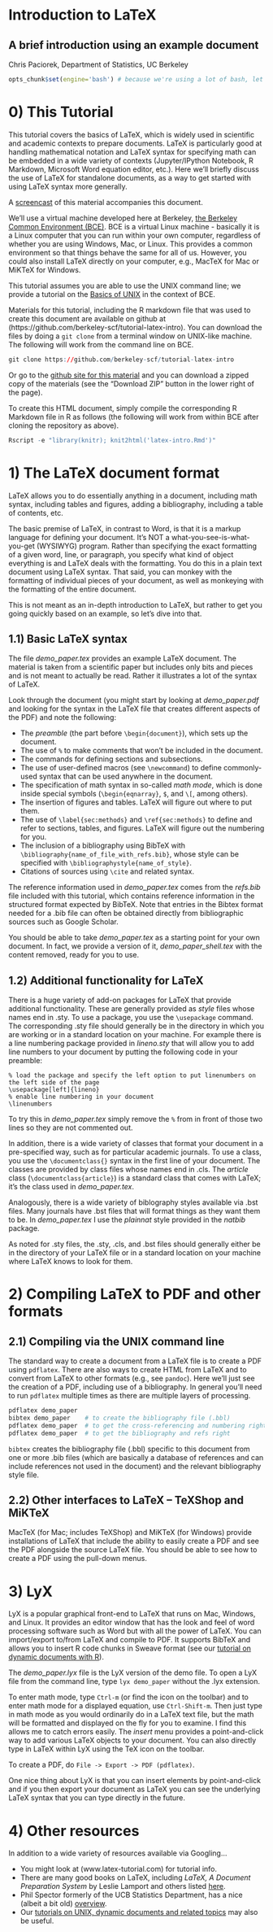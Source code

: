 Introduction to LaTeX
======================================================================================
A brief introduction using an example document
------------------------------------------------------

Chris Paciorek, Department of Statistics, UC Berkeley

```r
opts_chunk$set(engine='bash') # because we're using a lot of bash, let's set as default
```

# 0) This Tutorial

This tutorial covers the basics of LaTeX, which is widely used in scientific and academic contexts to prepare documents. LaTeX is particularly good at handling mathematical notation and LaTeX syntax for specifying math can be embedded in a wide variety of contexts (Jupyter/IPython Notebook, R Markdown, Microsoft Word equation editor, etc.). Here we'll briefly discuss the use of LaTeX for standalone documents, as a way to get started with using LaTeX syntax more generally.

A [screencast](http://youtu.be/8khoelwmMwo) of this material accompanies this document.

We'll use a virtual machine developed here at Berkeley, [the Berkeley Common Environment (BCE)](http://bce.berkeley.edu). BCE is a virtual Linux machine - basically it is a Linux computer that you can run within your own computer, regardless of whether you are using Windows, Mac, or Linux. This provides a common environment so that things behave the same for all of us.  However, you could also install LaTeX directly on your computer, e.g., MacTeX for Mac or MiKTeX for Windows.

This tutorial assumes you are able to use the UNIX command line; we provide a tutorial on the [Basics of UNIX](http://statistics.berkeley.edu/computing/training/tutorials) in the context of BCE.

Materials for this tutorial, including the R markdown file that was used to create this document are available on github at (https://github.com/berkeley-scf/tutorial-latex-intro).  You can download the files by doing a `git clone` from a terminal window on UNIX-like machine. The following will work from the command line on BCE.
```r
git clone https://github.com/berkeley-scf/tutorial-latex-intro
```

Or go to the [github site for this material](https://github.com/berkeley-scf/tutorial-latex-intro) and you can download a zipped copy of the materials (see the "Download ZIP" button in the lower right of the page).

To create this HTML document, simply compile the corresponding R Markdown file in R as follows (the following will work from within BCE after cloning the repository as above).
```r
Rscript -e "library(knitr); knit2html('latex-intro.Rmd')"
```

<!--
#pandoc --number-sections spark.md -o spark.html
#Rscript -e "library(knitr); knit('spark.Rmd')"
#pandoc --mathjax --number-sections spark.md -o spark.html
-->

# 1) The LaTeX document format

LaTeX allows you to do essentially anything in a document, including math syntax, including tables and figures, adding a bibliography, including a table of contents, etc. 

The basic premise of LaTeX, in contrast to Word, is that it is a markup language for defining your document. It's NOT a what-you-see-is-what-you-get (WYSIWYG) program. Rather than specifying the exact formatting of a given word, line, or paragraph, you specify what kind of object everything is and LaTeX deals with the formatting. You do this in a plain text document using LaTeX syntax. That said, you can monkey with the formatting of individual pieces of your document, as well as monkeying with the formatting of the entire document.



This is not meant as an in-depth introduction to LaTeX, but rather to get you going quickly based on an example, so let's dive into that.

## 1.1) Basic LaTeX syntax

The file *demo_paper.tex* provides an example LaTeX document. The material is taken from a scientific paper but includes only bits and pieces and is not meant to actually be read. Rather it illustrates a lot of the syntax of LaTeX. 

Look through the document (you might start by looking at *demo_paper.pdf* and looking for the syntax in the LaTeX file that creates different aspects of the PDF) and note the following:

* The *preamble* (the part before `\begin{document}`), which sets up the document.
* The use of `%` to make comments that won't be included in the document.
* The commands for defining sections and subsections. 
* The use of user-defined macros (see `\newcommand`) to define commonly-used syntax that can be used anywhere in the document.
* The specification of math syntax in so-called *math mode*, which is done inside special symbols (`\begin{eqnarray}`, `$`, and `\[`, among others). 
* The insertion of figures and tables. LaTeX will figure out where to put them.
* The use of `\label{sec:methods}` and `\ref{sec:methods}` to define and refer to sections, tables, and figures. LaTeX will figure out the numbering for you.
* The inclusion of a bibliography using BibTeX with `\bibliography{name_of_file_with_refs.bib}`, whose style can be specified with `\bibliographystyle{name_of_style}`. 
* Citations of sources using `\cite` and related syntax.

The reference information used in *demo_paper.tex* comes from the *refs.bib* file included with this tutorial, which contains reference information in the structured format expected by BibTeX.  Note that entries in the Bibtex format needed for a .bib file can often be obtained directly from bibliographic sources such as Google Scholar.

You should be able to take *demo_paper.tex* as a starting point for your own document. In fact, we provide a version of it, *demo_paper_shell.tex* with the content removed, ready for you to use.

## 1.2) Additional functionality for LaTeX

There is a huge variety of add-on packages for LaTeX that provide additional functionality. These are generally provided as *style* files whose names end in .sty. To use a package, you use the `\usepackage` command. The corresponding .sty file should generally be in the directory in which you are working or in a standard location on your machine. For example there is a line numbering package provided in *lineno.sty* that will allow you to add line numbers to your document by putting the following code in your preamble:
```
% load the package and specify the left option to put linenumbers on the left side of the page
\usepackage[left]{lineno}  
% enable line numbering in your document
\linenumbers               
```

To try this in *demo_paper.tex* simply remove the `%` from in front of those two lines so they are not commented out.

In addition, there is a wide variety of classes that format your document in a pre-specified way, such as for particular academic journals. To use a class, you use the `\documentclass{}` syntax in the first line of your document. The classes are provided by class files whose names end in .cls. The *article* class (`\documentclass{article}`) is a standard class that comes with LaTeX; it's the class used in *demo_paper.tex*.  

Analogously, there is a wide variety of biblography styles available via .bst files. Many journals have .bst files that will format things as they want them to be.  In *demo_paper.tex* I use the *plainnat* style provided in the *natbib* package.

As noted for .sty files, the .sty, .cls, and .bst files should generally either be in the directory of your LaTeX file or in a standard location on your machine where LaTeX knows to look for them.

# 2) Compiling LaTeX to PDF and other formats

## 2.1) Compiling via the UNIX command line

The standard way to create a document from a LaTeX file is to create a PDF using `pdflatex`.  There are also ways to create HTML from LaTeX and to convert from LaTeX to other formats (e.g., see `pandoc`). Here we'll just see the creation of a PDF, including use of a bibliography. In general you'll need to run `pdflatex` multiple times as there are multiple layers of processing.

```r
pdflatex demo_paper
bibtex demo_paper    # to create the bibliography file (.bbl)
pdflatex demo_paper  # to get the cross-referencing and numbering right
pdflatex demo_paper  # to get the bibliography and refs right
```

`bibtex` creates the bibliography file (.bbl) specific to this document from one or more .bib files (which are basically a database of references and can include references not used in the document) and the relevant bibliography style file.

## 2.2) Other interfaces to LaTeX -- TeXShop and MiKTeX

MacTeX (for Mac; includes TeXShop) and MiKTeX (for Windows) provide installations of LaTeX that include the ability to easily create a PDF and see the PDF alongside the source LaTeX file. You should be able to see how to create a PDF using the pull-down menus.


# 3) LyX

LyX is a popular graphical front-end to LaTeX that runs on Mac, Windows, and Linux. It provides an editor window that has the look and feel of word processing software such as Word but with all the power of LaTeX. You can import/export to/from LaTeX and compile to PDF. It supports BibTeX and allows you to insert R code chunks in Sweave format (see our [tutorial on dynamic documents with R](https://github.com/berkeley-scf/tutorial-dynamic-docs)). 

The *demo_paper.lyx* file is the LyX version of the demo file. To open a LyX file from the command line, type `lyx demo_paper` without the .lyx extension.

To enter math mode, type `Ctrl-m` (or find the icon on the toolbar) and to enter math mode for a displayed equation, use `Ctrl-Shift-m`. Then just type in math mode as you would ordinarily do in a LaTeX text file, but the math will be formatted and displayed on the fly for you to examine. I find this allows me to catch errors easily. The *insert* menu provides a point-and-click way to add various LaTeX objects to your document. You can also directly type in LaTeX within LyX using the TeX icon on the toolbar.

To create a PDF, do `File -> Export -> PDF (pdflatex)`.

One nice thing about LyX is that you can insert elements by point-and-click and if you then export your document as LaTeX you can see the underlying LaTeX syntax that you can type directly in the future. 


# 4) Other resources

In addition to a wide variety of resources available via Googling...

* You might look at (www.latex-tutorial.com) for tutorial info. 
* There are many good books on LaTeX, including *LaTeX, A Document Preparation System* by Leslie Lamport and others listed [here](http://latex-project.org/guides/books.html).
* Phil Spector formerly of the UCB Statistics Department, has a nice (albeit a bit old) [overview](https://www.stat.berkeley.edu/~spector/latex2e.pdf).
* Our [tutorials on UNIX, dynamic documents and related topics](http://statistics.berkeley.edu/computing/training/tutorials) may also be useful.
